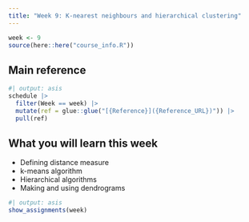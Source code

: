 ```yaml
---
title: "Week 9: K-nearest neighbours and hierarchical clustering"
---
```


```r
week <- 9
source(here::here("course_info.R"))
```

## Main reference

```r
#| output: asis
schedule |>
  filter(Week == week) |>
  mutate(ref = glue::glue("[{Reference}]({Reference_URL})")) |>
  pull(ref)
```

## What you will learn this week

* Defining distance measure
* k-means algorithm
* Hierarchical algorithms
* Making and using dendrograms

```r
#| output: asis
show_assignments(week)
```
